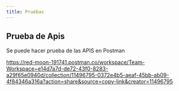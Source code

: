 ```yaml
---
title: Pruebas
---
```


## Prueba de Apis

Se puede hacer prueba de las APIS en Postman

https://red-moon-191741.postman.co/workspace/Team-Workspace~e14d7a7d-de72-43f0-8283-a29f65e0940d/collection/11496795-0372e4b5-aeaf-45bb-ab09-4f84346a316a?action=share&source=copy-link&creator=11496795
